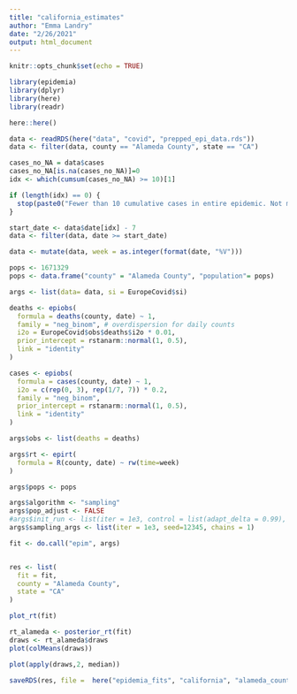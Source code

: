 ```yaml
---
title: "california_estimates"
author: "Emma Landry"
date: "2/26/2021"
output: html_document
---
```

```r
knitr::opts_chunk$set(echo = TRUE)
```

```r
library(epidemia)
library(dplyr)
library(here)
library(readr)
```

```r
here::here()
```

```r
data <- readRDS(here("data", "covid", "prepped_epi_data.rds"))
data <- filter(data, county == "Alameda County", state == "CA")

```

```r
cases_no_NA = data$cases
cases_no_NA[is.na(cases_no_NA)]=0
idx <- which(cumsum(cases_no_NA) >= 10)[1]

if (length(idx) == 0) {
  stop(paste0("Fewer than 10 cumulative cases in entire epidemic. Not modeling."))
}

start_date <- data$date[idx] - 7
data <- filter(data, date >= start_date)
```

```r
data <- mutate(data, week = as.integer(format(date, "%V")))
```

```r
pops <- 1671329
pops <- data.frame("county" = "Alameda County", "population"= pops)
```

```r
args <- list(data= data, si = EuropeCovid$si)
```


```r
deaths <- epiobs(
  formula = deaths(county, date) ~ 1,
  family = "neg_binom", # overdispersion for daily counts
  i2o = EuropeCovid$obs$deaths$i2o * 0.01,
  prior_intercept = rstanarm::normal(1, 0.5),
  link = "identity"
)
```

```r
cases <- epiobs(
  formula = cases(county, date) ~ 1,
  i2o = c(rep(0, 3), rep(1/7, 7)) * 0.2,
  family = "neg_binom",
  prior_intercept = rstanarm::normal(1, 0.5),
  link = "identity"
)
```
```r
args$obs <- list(deaths = deaths)
```

```r
args$rt <- epirt(
  formula = R(county, date) ~ rw(time=week)
)

args$pops <- pops

```


```r
args$algorithm <- "sampling"
args$pop_adjust <- FALSE
#args$init_run <- list(iter = 1e3, control = list(adapt_delta = 0.99), chains=1)
args$sampling_args <- list(iter = 1e3, seed=12345, chains = 1)

fit <- do.call("epim", args)


res <- list(
  fit = fit,
  county = "Alameda County",
  state = "CA"
)
```

```r
plot_rt(fit)
```
```r
rt_alameda <- posterior_rt(fit)
draws <- rt_alameda$draws
plot(colMeans(draws))
```

```r
plot(apply(draws,2, median))
```
```r
saveRDS(res, file =  here("epidemia_fits", "california", "alameda_county_CA.rds"))
```

